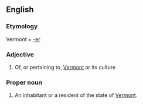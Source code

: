 ==English==

===Etymology===
Vermont + [[-er]]

===Adjective===
{{en-adj|-}}

# Of, or pertaining to, [[Vermont]] or its culture

===Proper noun===
{{en-proper noun|Vermonters}}

# An inhabitant or a resident of the state of [[Vermont]].